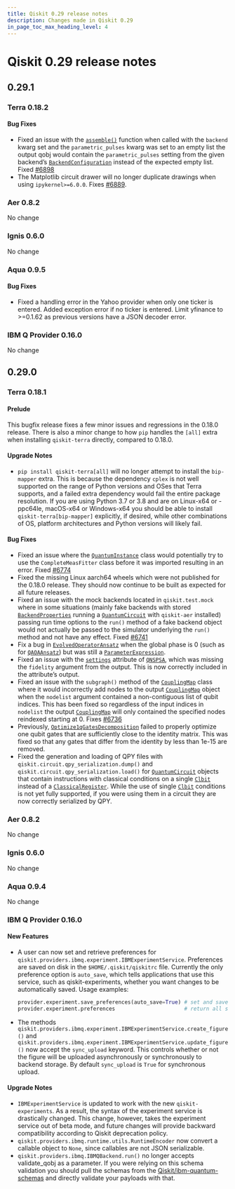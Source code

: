 ```yaml
---
title: Qiskit 0.29 release notes
description: Changes made in Qiskit 0.29
in_page_toc_max_heading_level: 4
---
```


# Qiskit 0.29 release notes

## 0.29.1

<span id="release-notes-0-18-2" />

<span id="id227" />

### Terra 0.18.2

<span id="release-notes-0-18-2-bug-fixes" />

<span id="id228" />

#### Bug Fixes

*   Fixed an issue with the [`assemble()`](/docs/api/qiskit/0.45/compiler#qiskit.compiler.assemble "qiskit.compiler.assemble") function when called with the `backend` kwarg set and the `parametric_pulses` kwarg was set to an empty list the output qobj would contain the `parametric_pulses` setting from the given backend’s [`BackendConfiguration`](/docs/api/qiskit/0.45/qiskit.providers.models.BackendConfiguration "qiskit.providers.models.BackendConfiguration") instead of the expected empty list. Fixed [#6898](https://github.com/Qiskit/qiskit/issues/6898)
*   The Matplotlib circuit drawer will no longer duplicate drawings when using `ipykernel>=6.0.0`. Fixes [#6889](https://github.com/Qiskit/qiskit/issues/6889).

<span id="aer-0-8-2" />

### Aer 0.8.2

No change

<span id="id229" />

### Ignis 0.6.0

No change

<span id="release-notes-aqua-0-9-5" />

<span id="id230" />

### Aqua 0.9.5

<span id="release-notes-aqua-0-9-5-bug-fixes" />

<span id="id231" />

#### Bug Fixes

*   Fixed a handling error in the Yahoo provider when only one ticker is entered. Added exception error if no ticker is entered. Limit yfinance to >=0.1.62 as previous versions have a JSON decoder error.

<span id="id232" />

### IBM Q Provider 0.16.0

No change

<span id="qiskit-0-29-0" />

## 0.29.0

<span id="terra-0-18-1" />

<span id="release-notes-0-18-1" />

### Terra 0.18.1

<span id="release-notes-0-18-1-prelude" />

<span id="id233" />

#### Prelude

This bugfix release fixes a few minor issues and regressions in the 0.18.0 release. There is also a minor change to how `pip` handles the `[all]` extra when installing `qiskit-terra` directly, compared to 0.18.0.

<span id="release-notes-0-18-1-upgrade-notes" />

<span id="id234" />

#### Upgrade Notes

*   `pip install qiskit-terra[all]` will no longer attempt to install the `bip-mapper` extra. This is because the dependency `cplex` is not well supported on the range of Python versions and OSes that Terra supports, and a failed extra dependency would fail the entire package resolution. If you are using Python 3.7 or 3.8 and are on Linux-x64 or -ppc64le, macOS-x64 or Windows-x64 you should be able to install `qiskit-terra[bip-mapper]` explicitly, if desired, while other combinations of OS, platform architectures and Python versions will likely fail.

<span id="release-notes-0-18-1-bug-fixes" />

<span id="id235" />

#### Bug Fixes

*   Fixed an issue where the [`QuantumInstance`](/docs/api/qiskit/0.45/qiskit.utils.QuantumInstance "qiskit.utils.QuantumInstance") class would potentially try to use the `CompleteMeasFitter` class before it was imported resulting in an error. Fixed [#6774](https://github.com/Qiskit/qiskit/issues/6774)
*   Fixed the missing Linux aarch64 wheels which were not published for the 0.18.0 release. They should now continue to be built as expected for all future releases.
*   Fixed an issue with the mock backends located in `qiskit.test.mock` where in some situations (mainly fake backends with stored [`BackendProperties`](/docs/api/qiskit/0.45/qiskit.providers.models.BackendProperties "qiskit.providers.models.BackendProperties") running a [`QuantumCircuit`](/docs/api/qiskit/0.45/qiskit.circuit.QuantumCircuit "qiskit.circuit.QuantumCircuit") with `qiskit-aer` installed) passing run time options to the `run()` method of a fake backend object would not actually be passed to the simulator underlying the `run()` method and not have any effect. Fixed [#6741](https://github.com/Qiskit/qiskit/issues/6741)
*   Fix a bug in [`EvolvedOperatorAnsatz`](/docs/api/qiskit/0.45/qiskit.circuit.library.EvolvedOperatorAnsatz "qiskit.circuit.library.EvolvedOperatorAnsatz") when the global phase is 0 (such as for [`QAOAAnsatz`](/docs/api/qiskit/0.45/qiskit.circuit.library.QAOAAnsatz "qiskit.circuit.library.QAOAAnsatz")) but was still a [`ParameterExpression`](/docs/api/qiskit/0.45/qiskit.circuit.ParameterExpression "qiskit.circuit.ParameterExpression").
*   Fixed an issue with the [`settings`](/docs/api/qiskit/0.45/qiskit.algorithms.optimizers.QNSPSA#settings "qiskit.algorithms.optimizers.QNSPSA.settings") attribute of [`QNSPSA`](/docs/api/qiskit/0.45/qiskit.algorithms.optimizers.QNSPSA "qiskit.algorithms.optimizers.QNSPSA"), which was missing the `fidelity` argument from the output. This is now correctly included in the attribute’s output.
*   Fixed an issue with the `subgraph()` method of the [`CouplingMap`](/docs/api/qiskit/0.45/qiskit.transpiler.CouplingMap "qiskit.transpiler.CouplingMap") class where it would incorrectly add nodes to the output [`CouplingMap`](/docs/api/qiskit/0.45/qiskit.transpiler.CouplingMap "qiskit.transpiler.CouplingMap") object when the `nodelist` argument contained a non-contiguous list of qubit indices. This has been fixed so regardless of the input indices in `nodelist` the output [`CouplingMap`](/docs/api/qiskit/0.45/qiskit.transpiler.CouplingMap "qiskit.transpiler.CouplingMap") will only contained the specified nodes reindexed starting at 0. Fixes [#6736](https://github.com/Qiskit/qiskit/issues/6736)
*   Previously, [`Optimize1qGatesDecomposition`](/docs/api/qiskit/0.45/qiskit.transpiler.passes.Optimize1qGatesDecomposition "qiskit.transpiler.passes.Optimize1qGatesDecomposition") failed to properly optimize one qubit gates that are sufficiently close to the identity matrix. This was fixed so that any gates that differ from the identity by less than 1e-15 are removed.
*   Fixed the generation and loading of QPY files with `qiskit.circuit.qpy_serialization.dump()` and `qiskit.circuit.qpy_serialization.load()` for [`QuantumCircuit`](/docs/api/qiskit/0.45/qiskit.circuit.QuantumCircuit "qiskit.circuit.QuantumCircuit") objects that contain instructions with classical conditions on a single [`Clbit`](/docs/api/qiskit/0.45/qiskit.circuit.Clbit "qiskit.circuit.Clbit") instead of a [`ClassicalRegister`](/docs/api/qiskit/0.45/qiskit.circuit.ClassicalRegister "qiskit.circuit.ClassicalRegister"). While the use of single [`Clbit`](/docs/api/qiskit/0.45/qiskit.circuit.Clbit "qiskit.circuit.Clbit") conditions is not yet fully supported, if you were using them in a circuit they are now correctly serialized by QPY.

<span id="id236" />

### Aer 0.8.2

No change

<span id="id237" />

### Ignis 0.6.0

No change

<span id="aqua-0-9-4" />

### Aqua 0.9.4

No change

<span id="release-notes-ibmq-0-16-0" />

<span id="id238" />

### IBM Q Provider 0.16.0

<span id="release-notes-ibmq-0-16-0-new-features" />

<span id="id239" />

#### New Features

*   A user can now set and retrieve preferences for `qiskit.providers.ibmq.experiment.IBMExperimentService`. Preferences are saved on disk in the `$HOME/.qiskit/qiskitrc` file. Currently the only preference option is `auto_save`, which tells applications that use this service, such as qiskit-experiments, whether you want changes to be automatically saved. Usage examples:

    ```python
    provider.experiment.save_preferences(auto_save=True) # set and save preferences
    provider.experiment.preferences                      # return all saved preferences
    ```

*   The methods `qiskit.providers.ibmq.experiment.IBMExperimentService.create_figure()` and `qiskit.providers.ibmq.experiment.IBMExperimentService.update_figure()` now accept the `sync_upload` keyword. This controls whether or not the figure will be uploaded asynchronously or synchronously to backend storage. By default `sync_upload` is `True` for synchronous upload.

<span id="release-notes-ibmq-0-16-0-upgrade-notes" />

<span id="id240" />

#### Upgrade Notes

*   `IBMExperimentService` is updated to work with the new `qiskit-experiments`. As a result, the syntax of the experiment service is drastically changed. This change, however, takes the experiment service out of beta mode, and future changes will provide backward compatibility according to Qiskit deprecation policy.
*   `qiskit.providers.ibmq.runtime.utils.RuntimeEncoder` now convert a callable object to `None`, since callables are not JSON serializable.
*   `qiskit.providers.ibmq.IBMQBackend.run()` no longer accepts validate\_qobj as a parameter. If you were relying on this schema validation you should pull the schemas from the [Qiskit/ibm-quantum-schemas](https://github.com/Qiskit/ibm-quantum-schemas) and directly validate your payloads with that.

<span id="qiskit-0-28-0" />